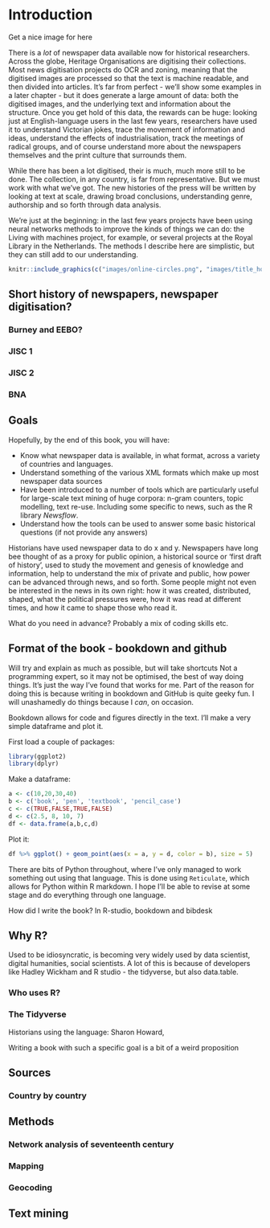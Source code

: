 # Introduction

Get a nice image for here

There is a _lot_ of newspaper data available now for historical researchers. Across the globe, Heritage Organisations are digitising their collections. Most news digitisation projects do OCR and zoning, meaning that the digitised images are processed so that the text is machine readable, and then divided into articles. It's far from perfect - we'll show some examples in a later chapter - but it does generate a large amount of data: both the digitised images, and the underlying text and information about the structure.  Once you get hold of this data, the rewards can be huge: looking just at English-language users in the last few years, researchers have used it to understand Victorian jokes, trace the movement of information and ideas, understand the effects of industrialisation, track the meetings of radical groups, and of course understand more about the newspapers themselves and the print culture that surrounds them.

While there has been a lot digitised, their is much, much more still to be done. The collection, in any country, is far from representative. But we must work with what we've got. The new histories of the press will be written by looking at text at scale, drawing broad conclusions, understanding genre, authorship and so forth through data analysis. 

We're just at the beginning: in the last few years projects have been using neural networks methods to improve the kinds of things we can do: the Living with machines project, for example, or several projects at the Royal Library in the Netherlands. The methods I describe here are simplistic, but they can still add to our understanding. 

```r
knitr::include_graphics(c("images/online-circles.png", "images/title_holdings.png"))                      
```

## Short history of newspapers, newspaper digitisation?

### Burney and EEBO? 

[//]: # (check order)

### JISC 1
### JISC 2
### BNA

## Goals
Hopefully, by the end of this book, you will have:

* Know what newspaper data is available, in what format, across a variety of countries and languages.
* Understand something of the various XML formats which make up most newspaper data sources
* Have been introduced to a number of tools which are particularly useful for large-scale text mining of huge corpora: n-gram counters, topic modelling, text re-use. Including some specific to news, such as the R library _Newsflow_.
* Understand how the tools can be used to answer some basic historical questions (if not provide any answers)

Historians have used newspaper data to do x and y. Newspapers have long bee thought of as a proxy for public opinion, a historical source or 'first draft of history', used to study the movement and genesis of knowledge and information, help to understand the mix of private and public, how power can be advanced through news, and so forth. Some people might not even be interested in the news in its own right: how it was created, distributed, shaped, what the political pressures were, how it was read at different times, and how it came to shape those who read it.

What do you need in advance?
Probably a mix of coding skills etc. 

## Format of the book - bookdown and github
Will try and explain as much as possible, but will take shortcuts
Not a programming expert, so it may not be optimised, the best of way doing things. It's just the way I've found that works for me.
Part of the reason for doing this is because writing in bookdown and GitHub is quite geeky fun. I will unashamedly do things because I _can_, on occasion.   

Bookdown allows for code and figures directly in the text. I'll make a very simple dataframe and plot it.

First load a couple of packages:

```r
library(ggplot2)
library(dplyr)
```

Make a dataframe:

```r
a <- c(10,20,30,40)
b <- c('book', 'pen', 'textbook', 'pencil_case')
c <- c(TRUE,FALSE,TRUE,FALSE)
d <- c(2.5, 8, 10, 7)
df <- data.frame(a,b,c,d)
```

Plot it:

```r
df %>% ggplot() + geom_point(aes(x = a, y = d, color = b), size = 5)
```


There are bits of Python throughout, where I've only managed to work something out using that language. This is done using ```Reticulate```, which allows for Python within R markdown. I hope I'll be able to revise at some stage and do everything through one language.

How did I write the book? In R-studio, bookdown and bibdesk

## Why R?
Used to be idiosyncratic, is becoming very widely used by data scientist, digital humanities, social scientists. 
A lot of this is because of developers like Hadley Wickham and R studio - the tidyverse, but also data.table.

### Who uses R?

### The Tidyverse

Historians using the language: Sharon Howard, 

Writing a book with such a specific goal is a bit of a weird proposition

## Sources
### Country by country

## Methods
### Network analysis of seventeenth century

### Mapping

### Geocoding

## Text mining